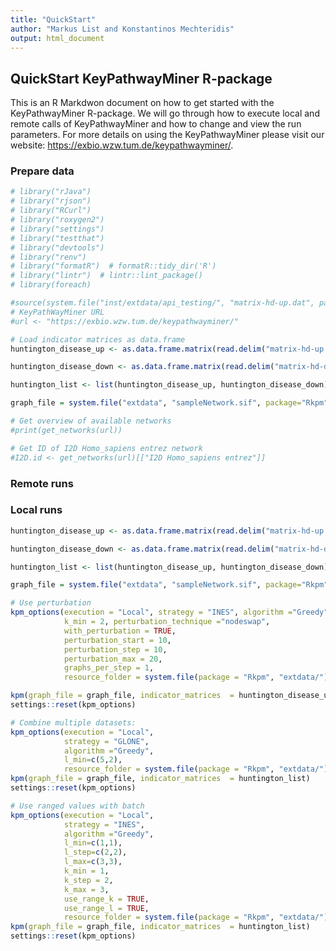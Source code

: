 ```yaml
---
title: "QuickStart"
author: "Markus List and Konstantinos Mechteridis"
output: html_document
---
```




## QuickStart KeyPathwayMiner R-package {.tabset}
This is an R Markdwon document on how to get started with the KeyPathwayMiner R-package.
We will go through how to execute local and remote calls of KeyPathwayMiner and how to
change and view the run parameters.
For more details on using the KeyPathwayMiner please visit our website: <https://exbio.wzw.tum.de/keypathwayminer/>.

### Prepare data
```r
# library("rJava")
# library("rjson")
# library("RCurl")
# library("roxygen2")
# library("settings")
# library("testthat")
# library("devtools")
# library("renv")
# library("formatR")  # formatR::tidy_dir('R')
# library("lintr")  # lintr::lint_package()
# library(foreach)

#source(system.file("inst/extdata/api_testing/", "matrix-hd-up.dat", package = "Rkpm"))
# KeyPathWayMiner URL
#url <- "https://exbio.wzw.tum.de/keypathwayminer/"

# Load indicator matrices as data.frame
huntington_disease_up <- as.data.frame.matrix(read.delim("matrix-hd-up.dat", header = FALSE))

huntington_disease_down <- as.data.frame.matrix(read.delim("matrix-hd-down.dat", header = FALSE))

huntington_list <- list(huntington_disease_up, huntington_disease_down)

graph_file = system.file("extdata", "sampleNetwork.sif", package="Rkpm")

# Get overview of available networks
#print(get_networks(url))

# Get ID of I2D Homo_sapiens entrez network
#I2D.id <- get_networks(url)[["I2D Homo_sapiens entrez"]]

```
### Remote runs
### Local runs
```r
huntington_disease_up <- as.data.frame.matrix(read.delim("matrix-hd-up.dat", header = FALSE))

huntington_disease_down <- as.data.frame.matrix(read.delim("matrix-hd-down.dat", header = FALSE))

huntington_list <- list(huntington_disease_up, huntington_disease_down)

graph_file = system.file("extdata", "sampleNetwork.sif", package="Rkpm")
```

```r
# Use perturbation
kpm_options(execution = "Local", strategy = "INES", algorithm ="Greedy",l_min=5,
            k_min = 2, perturbation_technique ="nodeswap",
            with_perturbation = TRUE,
            perturbation_start = 10,
            perturbation_step = 10,
            perturbation_max = 20,
            graphs_per_step = 1,
            resource_folder = system.file(package = "Rkpm", "extdata/"))

kpm(graph_file = graph_file, indicator_matrices  = huntington_disease_up)
settings::reset(kpm_options)
```

```r
# Combine multiple datasets:
kpm_options(execution = "Local", 
            strategy = "GLONE",
            algorithm ="Greedy",
            l_min=c(5,2),
            resource_folder = system.file(package = "Rkpm", "extdata/"))
kpm(graph_file = graph_file, indicator_matrices  = huntington_list)
settings::reset(kpm_options)
```

```r
# Use ranged values with batch
kpm_options(execution = "Local",
            strategy = "INES",
            algorithm ="Greedy",
            l_min=c(1,1),
            l_step=c(2,2),
            l_max=c(3,3),
            k_min = 1,
            k_step = 2,
            k_max = 3,
            use_range_k = TRUE,
            use_range_l = TRUE,
            resource_folder = system.file(package = "Rkpm", "extdata/"))
kpm(graph_file = graph_file, indicator_matrices  = huntington_list)
settings::reset(kpm_options)
```





